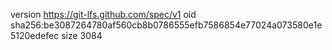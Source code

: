 version https://git-lfs.github.com/spec/v1
oid sha256:be3087264780af560cb8b0786555efb7586854e77024a073580e1e5120edefec
size 3084
